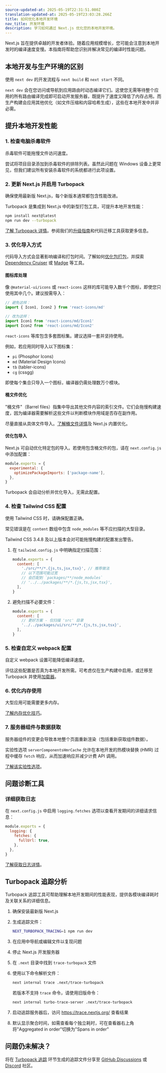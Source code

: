 ```yaml
---
source-updated-at: 2025-05-19T22:31:51.000Z
translation-updated-at: 2025-05-19T23:03:28.266Z
title: 如何优化本地开发环境
nav_title: 开发环境
description: 学习如何通过 Next.js 优化您的本地开发环境。
---
```


Next.js 旨在提供卓越的开发者体验。随着应用规模增长，您可能会注意到本地开发时的编译速度变慢。本指南将帮助您识别并解决常见的编译时性能问题。

## 本地开发与生产环境的区别

使用 `next dev` 的开发流程与 `next build` 和 `next start` 不同。

`next dev` 会在您访问或导航到应用路由时动态编译它们。这使您无需等待整个应用的所有路由编译完成即可启动开发服务器，既提升了速度又降低了内存占用。而生产构建会应用其他优化（如文件压缩和内容哈希生成），这些在本地开发中并非必需。

## 提升本地开发性能

### 1. 检查电脑杀毒软件

杀毒软件可能拖慢文件访问速度。

尝试将项目目录添加到杀毒软件的排除列表。虽然此问题在 Windows 设备上更常见，但我们建议所有安装杀毒软件的系统都进行此项设置。

### 2. 更新 Next.js 并启用 Turbopack

确保使用最新版 Next.js，每个新版本通常都包含性能改进。

Turbopack 是集成到 Next.js 中的新型打包工具，可提升本地开发性能：

```bash
npm install next@latest
npm run dev --turbopack
```

[了解 Turbopack 详情](/blog/turbopack-for-development-stable)。参阅我们的[升级指南](/docs/app/guides/upgrading)和代码迁移工具获取更多信息。

### 3. 优化导入方式

代码导入方式会显著影响编译和打包时间。了解如何[优化包打包](/docs/app/guides/package-bundling)，并探索 [Dependency Cruiser](https://github.com/sverweij/dependency-cruiser) 或 [Madge](https://github.com/pahen/madge) 等工具。

#### 图标库处理

像 `@material-ui/icons` 或 `react-icons` 这样的库可能导入数千个图标，即使您只使用其中几个。建议按需导入：

```jsx
// 避免这样：
import { Icon1, Icon2 } from 'react-icons/md'

// 改为这样：
import Icon1 from 'react-icons/md/Icon1'
import Icon2 from 'react-icons/md/Icon2'
```

`react-icons` 等库包含多套图标集。建议选择一套并坚持使用。

例如，若应用同时导入以下图标集：
- `pi` (Phosphor Icons)
- `md` (Material Design Icons)
- `tb` (tabler-icons)
- `cg` (cssgg)

即使每个集合只导入一个图标，编译器仍需处理数万个模块。

#### 桶文件优化

"桶文件"（Barrel files）指集中导出其他文件内容的索引文件。它们会拖慢构建速度，因为编译器需要解析这些文件以判断模块作用域是否存在副作用。

尽量直接从具体文件导入。[了解桶文件详情](https://vercel.com/blog/how-we-optimized-package-imports-in-next-js)及 Next.js 内置优化。

#### 优化包导入

Next.js 可自动优化特定包的导入。若使用包含桶文件的包，请在 `next.config.js` 中添加配置：

```jsx
module.exports = {
  experimental: {
    optimizePackageImports: ['package-name'],
  },
}
```

Turbopack 会自动分析并优化导入，无需此配置。

### 4. 检查 Tailwind CSS 配置

使用 Tailwind CSS 时，请确保配置正确。

常见错误是在 `content` 数组中包含 `node_modules` 等不应扫描的大型目录。

Tailwind CSS 3.4.8 及以上版本会对可能拖慢构建的配置发出警告。

1. 在 `tailwind.config.js` 中明确指定扫描范围：

   ```jsx
   module.exports = {
     content: [
       './src/**/*.{js,ts,jsx,tsx}', // 推荐做法
       // 以下范围可能过宽
       // 会匹配到 `packages/**/node_modules`
       // '../../packages/**/*.{js,ts,jsx,tsx}',
     ],
   }
   ```

2. 避免扫描不必要文件：

   ```jsx
   module.exports = {
     content: [
       // 更好方案 - 仅扫描 'src' 目录
       '../../packages/ui/src/**/*.{js,ts,jsx,tsx}',
     ],
   }
   ```

### 5. 检查自定义 webpack 配置

自定义 webpack 设置可能降低编译速度。

评估这些配置是否真为本地开发所需。可考虑仅在生产构建中启用，或迁移至 Turbopack 并使用[加载器](/docs/app/api-reference/config/next-config-js/turbopack#supported-loaders)。

### 6. 优化内存使用

大型应用可能需要更多内存。

[了解内存优化技巧](/docs/app/guides/memory-usage)。

### 7. 服务器组件与数据获取

服务器组件的变更会导致本地整个页面重新渲染（包括重新获取组件数据）。

实验性选项 `serverComponentsHmrCache` 允许在本地开发的热模块替换 (HMR) 过程中缓存 `fetch` 响应，从而加速响应并减少计费 API 调用。

[了解该实验性选项](/docs/app/api-reference/config/next-config-js/serverComponentsHmrCache)。

## 问题诊断工具

### 详细获取日志

在 `next.config.js` 中启用 `logging.fetches` 选项以查看开发期间的详细请求信息：

```js
module.exports = {
  logging: {
    fetches: {
      fullUrl: true,
    },
  },
}
```

[了解获取日志详情](/docs/app/api-reference/config/next-config-js/logging)。

## Turbopack 追踪分析

Turbopack 追踪工具可帮助理解本地开发期间的性能表现，提供各模块编译耗时及关联关系的详细信息。

1. 确保安装最新版 Next.js
1. 生成追踪文件：

   ```bash
   NEXT_TURBOPACK_TRACING=1 npm run dev
   ```

1. 在应用中导航或编辑文件以复现问题
1. 停止 Next.js 开发服务器
1. 在 `.next` 目录中找到 `trace-turbopack` 文件
1. 使用以下命令解析文件：

   ```bash
   next internal trace .next/trace-turbopack
   ```

   若版本不支持 `trace` 命令，请使用旧版命令：

   ```bash
   next internal turbo-trace-server .next/trace-turbopack
   ```

1. 启动追踪服务器后，访问 https://trace.nextjs.org/ 查看结果
1. 默认显示聚合时间，如需查看每个独立耗时，可在查看器右上角将"Aggregated in order"切换为"Spans in order"

## 问题仍未解决？

将在 [Turbopack 追踪](#turbopack-tracing) 环节生成的追踪文件分享至 [GitHub Discussions](https://github.com/vercel/next.js/discussions) 或 [Discord](https://nextjs.org/discord) 社区。